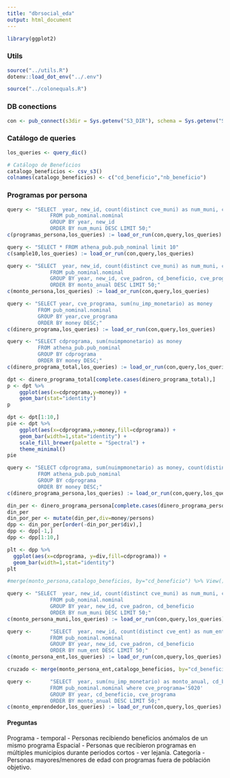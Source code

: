 ```yaml
---
title: "dbrsocial_eda"
output: html_document
---
```

```r
library(ggplot2)
```

### Utils
```r
source("../utils.R")
dotenv::load_dot_env("../.env")
```

```r
source("../colonequals.R")
```

### DB conections
```r
con <- pub_connect(s3dir = Sys.getenv("S3_DIR"), schema = Sys.getenv("SCHEMA"))
```

### Catálogo de queries
```r
los_queries <- query_dic()
```

```r
# Catálogo de Beneficios
catalogo_beneficios <- csv_s3()
colnames(catalogo_beneficios) <- c("cd_beneficio","nb_beneficio")
```

###  Programas por persona
```r
query <- "SELECT  year, new_id, count(distinct cve_muni) as num_muni, count(distinct cve_programa) as numero_programas
              FROM pub_nominal.nominal
              GROUP BY year, new_id
              ORDER BY num_muni DESC LIMIT 50;"
c(programas_persona,los_queries) := load_or_run(con,query,los_queries)
```

```r
query <- "SELECT * FROM athena_pub.pub_nominal limit 10"
c(sample10,los_queries) := load_or_run(con,query,los_queries)
```

```r
query <- "SELECT  year, new_id, count(distinct cve_muni) as num_muni, count(distinct cve_programa) as numero_programas, sum(nu_imp_monetario) as monto_anual, cd_beneficio, cve_programa
              FROM pub_nominal.nominal
              GROUP BY year, new_id, cve_padron, cd_beneficio, cve_programa
              ORDER BY monto_anual DESC LIMIT 50;"
c(monto_persona,los_queries) := load_or_run(con,query,los_queries)
```


```r
query <- "SELECT year, cve_programa, sum(nu_imp_monetario) as money
          FROM pub_nominal.nominal
          GROUP BY year,cve_programa
          ORDER BY money DESC;"
c(dinero_programa,los_queries) := load_or_run(con,query,los_queries)
```

```r
query <- "SELECT cdprograma, sum(nuimpmonetario) as money
          FROM athena_pub.pub_nominal
          GROUP BY cdprograma
          ORDER BY money DESC;"
c(dinero_programa_total,los_queries) := load_or_run(con,query,los_queries)
```

```r
dpt <- dinero_programa_total[complete.cases(dinero_programa_total),]
p <- dpt %>%
    ggplot(aes(x=cdprograma,y=money)) +
    geom_bar(stat="identity")
p
```


```r
dpt <- dpt[1:10,]
pie <- dpt %>%
    ggplot(aes(x=cdprograma,y=money,fill=cdprograma)) +
    geom_bar(width=1,stat="identity") +
    scale_fill_brewer(palette = "Spectral") +
    theme_minimal()
pie
```


```r
query <- "SELECT cdprograma, sum(nuimpmonetario) as money, count(distinct newid) as persons
          FROM athena_pub.pub_nominal
          GROUP BY cdprograma
          ORDER BY money DESC;"
c(dinero_programa_persona,los_queries) := load_or_run(con,query,los_queries)
```

```r
din_per <- dinero_programa_persona[complete.cases(dinero_programa_persona),]
din_per
din_por_per <- mutate(din_per,div=money/persons)
dpp <- din_por_per[order(-din_por_per$div),]
dpp <- dpp[-1,]
dpp <- dpp[1:10,]
```

```r
plt <- dpp %>%
  ggplot(aes(x=cdprograma, y=div,fill=cdprograma)) +
  geom_bar(width=1,stat="identity")
plt
```


```r
#merge(monto_persona,catalogo_beneficios, by="cd_beneficio") %>% View()
```

```r
query <- "SELECT  year, new_id, count(distinct cve_muni) as num_muni, count(distinct cve_programa) as numero_programas, sum(nu_imp_monetario) as monto_anual
              FROM pub_nominal.nominal
              GROUP BY year, new_id, cve_padron, cd_beneficio
              ORDER BY num_muni DESC LIMIT 50;"
c(monto_persona_muni,los_queries) := load_or_run(con,query,los_queries)
```


```r
query <-      "SELECT  year, new_id, count(distinct cve_ent) as num_ent, count(distinct cve_programa) as numero_programas, sum(nu_imp_monetario) as monto_anual, cd_beneficio
              FROM pub_nominal.nominal
              GROUP BY year, new_id, cve_padron, cd_beneficio
              ORDER BY num_ent DESC LIMIT 50;"
c(monto_persona_ent,los_queries) := load_or_run(con,query,los_queries)
```


```r
cruzado <- merge(monto_persona_ent,catalogo_beneficios, by="cd_beneficio")
```

```r
query <-      "SELECT  year, sum(nu_imp_monetario) as monto_anual, cd_beneficio, cve_programa
              FROM pub_nominal.nominal where cve_programa='S020'
              GROUP BY year, cd_beneficio, cve_programa
              ORDER BY monto_anual DESC LIMIT 50;"
c(monto_emprendedor,los_queries) := load_or_run(con,query,los_queries)
```


#### Preguntas
Programa - temporal
- Personas recibiendo beneficios anómalos de un mismo programa
Espacial
- Personas que recibieron programas en múltiples municipios durante periodos cortos - ver lejanía.
Categoría
- Personas mayores/menores de edad con programas fuera de población objetivo.
